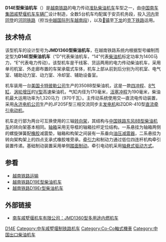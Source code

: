 {{noteTA
|G1=Railway
}}
{{Infobox Locomotive
| name = D14E
| image = D14E-2013 Gia Lam.jpg
| caption = 
| type = [[柴油机车|柴油机车]]
| origin = {{CHN}}
| designer = 
| builder = [[南车戚墅堰机车|戚墅堰机车车辆厂]]
| buildmodel = JMD1360
| serialnumber = 2011～2015
| builddate  = 2002年
| totalproduction  = 5台
| user = {{flagicon|VNM}} [[越南铁路|越南铁路]]
| uicclass = [[Co'Co'|Co'Co']]
| gauge = 1,435毫米
| bogies = 
| wheeldiameter = 1,050毫米
| axleload = 17.5吨
| wheelbase = 2×1,800毫米
| minimumcurve = 
| length = 17,300毫米（车钩中心距）
| width = 3,250毫米
| height = 4,746毫米
| framesize = 
| weight = 105吨
| fueltype = 
| fuelcap = 3,500升
| lubecap = 
| coolantcap = 
| watercap = 
| sandcap = 
| enginetype =  [[卡特彼勒|卡特彼勒]] 3508B
| enginepower = 1,320马力（970千瓦）
| transmission = 交—直流电
| generator =  JF205F
| tractionmotors = ZQDR-410
| topspeed = 100公里/小时
| sustainedspeed = 14.5公里/小时
| poweroutput = 1,030马力（774千瓦）
| tractiveeffort = 280千牛（起动）<br />188千牛（持续）
| locobrakes = [[空气制动|空气制动]]、[[电阻制动|电阻制动]]
| locobrakepower = 
| locobrakeforce = 
| trainbrakes = 
| safety = 
| notes =
}}
'''D14E型柴油机车'''（{{lang-vi|Đầu máy D14E}}）是[[越南铁路|越南铁路]]的电力传动[[标准轨距|准轨]][[柴油机车|柴油机车]]车型之一，由[[中国南车集团|中国南车集团]][[戚墅堰机车车辆厂|戚墅堰机车车辆厂]]设计制造，全数5台机车均配属于安员机务段，投入[[河内市|河内]]至[[同登市镇|同登]]的[[河同铁路|河同铁路]]（担当[[T8701/8702次列车|中越国际列车越南段]]），以及[[𠄳镇|𠄳镇]]至[[下龙市|下龙]]的[[克下铁路|克下铁路]]运用。

==技术特点==
该型机车的设计型号为'''JMD1360型柴油机车'''，在越南铁路系统内根据型号编制而定型为'''D14E型柴油机车'''（“D”代表柴油机车，“14”代表[[柴油机|柴油机]]标定功率为1400马力，“E”代表电力传动）。该型机车是干线客、货运两用的电力传动柴油机车，采用单司机室、外走廊布置的车架承载式车体，机车上部从前到后分别为司机室、电气室、辅助动力室、动力室、冷却室、辅助设备室。

机车装用一台[[美国|美国]][[卡特彼勒|卡特彼勒公司]]生产的3508B型柴油机，这是一款[[四冲程循环|四冲程]]、[[V8发动机|8气缸]]、[[渦輪增壓器|涡轮增压]]的[[V型引擎|V型]]高速柴油机，气缸内径为170毫米，[[活塞|活塞]][[冲程|冲程]]为190毫米，柴油机最大运用功率为1,320马力（970千瓦）。主传动系统使用交—直流电传动装置，采用[[永济新时速电机电器|永济电机公司]]生产的JF205F型三相交流同步主[[发电机|发电机]]和ZQDR-410型[[直流电动机|直流]][[牽引電動機|牵引电动机]]。

机车走行部为两台可互换使用的三轴[[转向架|转向架]]，其结构与[[中华人民共和国铁路运输|中国铁路]][[东风8B型柴油机车|东风8B型柴油机车]]的转向架基本相同。[[轴箱|轴箱]]采用无导框的轴箱拉杆定位结构。一系悬挂为轴箱两侧的螺旋弹簧配[[橡胶|橡胶]]减震垫，轴箱和构架之间装有一系垂向[[阻尼器|油压减震器]]，二系悬挂为转向架构架上的四点支承式橡胶堆旁承。[[牵引力|牵引力]]和制动力通过低位四连杆机构牵引装置传递。基础制动装置采用单侧[[踏面制动|踏面制动]]。牵引电动机采用[[轴悬式驱动方式|轴悬式驱动方式]]。

==参看==
{{Portalbox|越南|鐵路}}
*[[越南铁路运输|越南铁路运输]]
*[[越南铁路D19E型柴油机车|越南铁路D19E型柴油机车]]
*[[越南铁路D19Er型柴油机车|越南铁路D19Er型柴油机车]]

==外部链接==
*{{zh}}[http://www.csrgc.com.cn/g1097/s8308/t157889.aspx 南车戚墅堰机车有限公司：JMD1360型多用途内燃机车] {{Wayback|url=http://www.csrgc.com.cn/g1097/s8308/t157889.aspx |date=20140906155011 }}

{{Vietnam Railways rolling stock}}

{{DEFAULTSORT:VNR D14E}}
[[Category:越南柴油机车|D14E]]
[[Category:中车戚墅堰制铁路机车|Category:中车戚墅堰制铁路机车]]
[[Category:Co-Co軸式機車|Category:Co-Co軸式機車]]
[[Category:中国出口柴油机车|Category:中国出口柴油机车]]